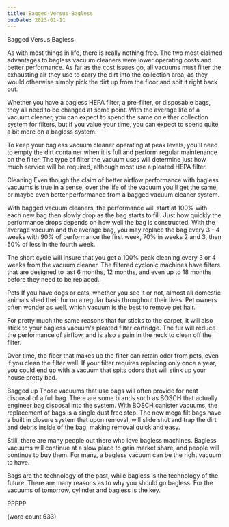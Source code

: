 ```yaml
---
title: Bagged-Versus-Bagless
pubDate: 2023-01-11
---
```


Bagged Versus Bagless

As with most things in life, there is really nothing
free.  The two most claimed advantages to bagless
vacuum cleaners were lower operating costs and 
better performance.  As far as the cost issues go,
all vacuums must filter the exhausting air they use
to carry the dirt into the collection area, as they
would otherwise simply pick the dirt up from the 
floor and spit it right back out.

Whether you have a bagless HEPA filter, a pre-filter,
or disposable bags, they all need to be changed at
some point.  With the average life of a vacuum
cleaner, you can expect to spend the same on either
collection system for filters, but if you value your
time, you can expect to spend quite a bit more on 
a bagless system.

To keep your bagless vacuum cleaner operating at
peak levels, you'll need to empty the dirt container
when it is full and perform regular maintenance on
the filter.  The type of filter the vacuum uses will
determine just how much service will be required,
although most use a pleated HEPA filter.

Cleaning
Even though the claim of better airflow performance
with bagless vacuums is true in a sense, over the
life of the vacuum you'll get the same, or maybe
even better performance from a bagged vacuum cleaner
system.  

With bagged vacuum cleaners, the performance will
start at 100% with each new bag then slowly drop
as the bag starts to fill.  Just how quickly the
performance drops depends on how well the bag is
constructed.  With the average vacuum and the average
bag, you may replace the bag every 3 - 4 weeks 
with 90% of performance the first week, 70% in
weeks 2 and 3, then 50% of less in the fourth week.

The short cycle will insure that you get a 100%
peak cleaning every 3 or 4 weeks from the vacuum
cleaner.  The filtered cyclonic machines have
filters that are designed to last 6 months, 12
months, and even up to 18 months before they need
to be replaced.

Pets
If you have dogs or cats, whether you see it or
not, almost all domestic animals shed their fur
on a regular basis throughout their lives.  Pet
owners often wonder as well, which vacuum is the
best to remove pet hair.

For pretty much the same reasons that fur sticks 
to the carpet, it will also stick to your bagless
vacuum's pleated filter cartridge.  The fur will
reduce the performance of airflow, and is also a 
pain in the neck to clean off the filter.  

Over time, the fiber that makes up the filter can
retain odor from pets, even if you clean the 
filter well.  If your filter requires replacing
only once a year, you could end up with a vacuum
that spits odors that will stink up your house 
pretty bad.  

Bagged up
Those vacuums that use bags will often provide
for neat disposal of a full bag.  There are some
brands such as BOSCH that actually engineer bag
disposal into the system.  With BOSCH canister
vacuums, the replacement of bags is a single
dust free step.  The new mega filt bags have a
built in closure system that upon removal,
will slide shut and trap the dirt and debris 
inside of the bag, making removal quick and easy.

Still, there are many people out there who love
bagless machines.  Bagless vacuums will continue
at a slow place to gain market share, and people
will continue to buy them.  For many, a bagless
vacuum can be the right vacuum to have.  

Bags are the technology of the past, while bagless
is the technology of the future.  There are many
reasons as to why you should go bagless.  For
the vacuums of tomorrow, cylinder and bagless
is the key.

PPPPP

(word count 633)